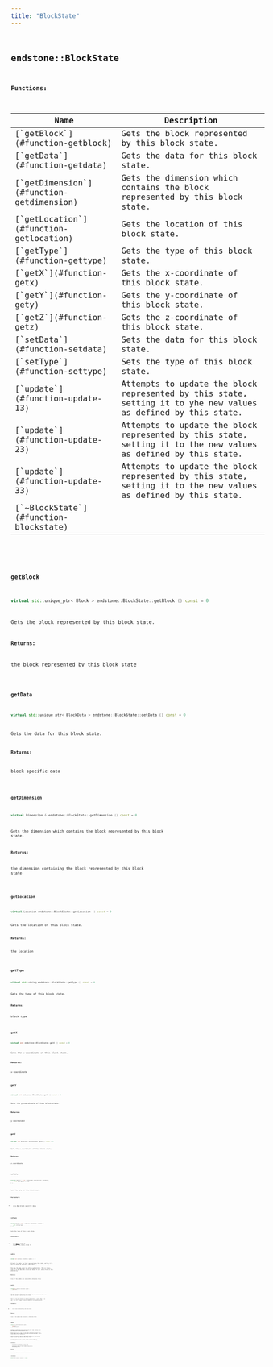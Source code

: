 ```yaml
---
title: "BlockState"
---
```


## <code className="doc-symbol doc-symbol-class"/> endstone::BlockState

















**Functions:**

<table>
<thead>
   <tr>
      <th>Name</th>
      <th>Description</th>
   </tr>
</thead>
<tbody>
<tr key="classendstone_1_1_block_state_1af4b36588a23e8df26ea57425c206265f">
    <td>[`getBlock`](#function-getblock)</td>
    <td>Gets the block represented by this block state.</td>
</tr>
<tr key="classendstone_1_1_block_state_1a18ebe2b1c527ebb7b915157bb2d0c557">
    <td>[`getData`](#function-getdata)</td>
    <td>Gets the data for this block state.</td>
</tr>
<tr key="classendstone_1_1_block_state_1a0d30c01fe70f8e5b591a23fe36490738">
    <td>[`getDimension`](#function-getdimension)</td>
    <td>Gets the dimension which contains the block represented by this block state.</td>
</tr>
<tr key="classendstone_1_1_block_state_1a6f8f4a475c2c955b1a883877d9b4baf5">
    <td>[`getLocation`](#function-getlocation)</td>
    <td>Gets the location of this block state.</td>
</tr>
<tr key="classendstone_1_1_block_state_1ae5c5fbb7989498006f3e7e48d76e10cf">
    <td>[`getType`](#function-gettype)</td>
    <td>Gets the type of this block state.</td>
</tr>
<tr key="classendstone_1_1_block_state_1a465f89196adeb9f1cb76b1425f8b1856">
    <td>[`getX`](#function-getx)</td>
    <td>Gets the x-coordinate of this block state.</td>
</tr>
<tr key="classendstone_1_1_block_state_1a26cb455d3bb6d9ab6f703d1df14c9232">
    <td>[`getY`](#function-gety)</td>
    <td>Gets the y-coordinate of this block state.</td>
</tr>
<tr key="classendstone_1_1_block_state_1a1d4ccdc3539f2d549ef3d98393bb89af">
    <td>[`getZ`](#function-getz)</td>
    <td>Gets the z-coordinate of this block state.</td>
</tr>
<tr key="classendstone_1_1_block_state_1a97427ac349aacfcc0d617ec52fb33ff8">
    <td>[`setData`](#function-setdata)</td>
    <td>Sets the data for this block state.</td>
</tr>
<tr key="classendstone_1_1_block_state_1a54629f4faa893e30d1ef4d4ac15bf147">
    <td>[`setType`](#function-settype)</td>
    <td>Sets the type of this block state.</td>
</tr>
<tr key="classendstone_1_1_block_state_1aeaca92e63b3fa7bf37eb82e59bb9a45d">
    <td>[`update`](#function-update-13)</td>
    <td>Attempts to update the block represented by this state, setting it to yhe new values as defined by this state.</td>
</tr>
<tr key="classendstone_1_1_block_state_1a4d603b37f4b38df4151ced22c7f78331">
    <td>[`update`](#function-update-23)</td>
    <td>Attempts to update the block represented by this state, setting it to the new values as defined by this state.</td>
</tr>
<tr key="classendstone_1_1_block_state_1a6bb9b025f0e02b8ec732e6a74c27b599">
    <td>[`update`](#function-update-33)</td>
    <td>Attempts to update the block represented by this state, setting it to the new values as defined by this state.</td>
</tr>
<tr key="classendstone_1_1_block_state_1a7e3b8131f58cbb0ba1cd3338d8b90c12">
    <td>[`~BlockState`](#function-blockstate)</td>
    <td></td>
</tr>
</tbody>
</table>

### <code className="doc-symbol doc-symbol-function"/> getBlock

```cpp
virtual std::unique_ptr< Block > endstone::BlockState::getBlock () const = 0
```

Gets the block represented by this block state.



**Returns:**

the block represented by this block state 





        
### <code className="doc-symbol doc-symbol-function"/> getData

```cpp
virtual std::unique_ptr< BlockData > endstone::BlockState::getData () const = 0
```

Gets the data for this block state.



**Returns:**

block specific data 





        
### <code className="doc-symbol doc-symbol-function"/> getDimension

```cpp
virtual Dimension & endstone::BlockState::getDimension () const = 0
```

Gets the dimension which contains the block represented by this block state.



**Returns:**

the dimension containing the block represented by this block state 





        
### <code className="doc-symbol doc-symbol-function"/> getLocation

```cpp
virtual Location endstone::BlockState::getLocation () const = 0
```

Gets the location of this block state.



**Returns:**

the location 





        
### <code className="doc-symbol doc-symbol-function"/> getType

```cpp
virtual std::string endstone::BlockState::getType () const = 0
```

Gets the type of this block state.



**Returns:**

block type 





        
### <code className="doc-symbol doc-symbol-function"/> getX

```cpp
virtual int endstone::BlockState::getX () const = 0
```

Gets the x-coordinate of this block state.



**Returns:**

x-coordinate 





        
### <code className="doc-symbol doc-symbol-function"/> getY

```cpp
virtual int endstone::BlockState::getY () const = 0
```

Gets the y-coordinate of this block state.



**Returns:**

y-coordinate 





        
### <code className="doc-symbol doc-symbol-function"/> getZ

```cpp
virtual int endstone::BlockState::getZ () const = 0
```

Gets the z-coordinate of this block state.



**Returns:**

z-coordinate 





        
### <code className="doc-symbol doc-symbol-function"/> setData

```cpp
virtual Result< void > endstone::BlockState::setData (
    const BlockData & data
) = 0
```

Sets the data for this block state.



**Parameters:**


* `data` New block specific data 




        
### <code className="doc-symbol doc-symbol-function"/> setType

```cpp
virtual Result< void > endstone::BlockState::setType (
    std::string type
) = 0
```

Sets the type of this block state.



**Parameters:**


* `type` [**Block**](classendstone_1_1_block.md) type to change this block state to 




        
### <code className="doc-symbol doc-symbol-function"/> update

```cpp
virtual bool endstone::BlockState::update () = 0
```

Attempts to update the block represented by this state, setting it to yhe new values as defined by this state.

This has the same effect as calling update(false). That is to say, this will not modify the state of a block if it is no longer the same type as it was when this state was taken. It will return false in this eventuality.




**Returns:**

true if the update was successful, otherwise false 





        
### <code className="doc-symbol doc-symbol-function"/> update

```cpp
virtual bool endstone::BlockState::update (
    bool force
) = 0
```

Attempts to update the block represented by this state, setting it to the new values as defined by this state.

This has the same effect as calling update(force, true). That is to say, this will trigger a physics update to surrounding blocks.




**Parameters:**


* `force` true to forcefully set the state 



**Returns:**

true if the update was successful, otherwise false 





        
### <code className="doc-symbol doc-symbol-function"/> update

```cpp
virtual bool endstone::BlockState::update (
    bool force,
    bool apply_physics
) = 0
```

Attempts to update the block represented by this state, setting it to the new values as defined by this state.

Unless force is true, this will not modify the state of a block if it is no longer the same type as it was when this state was taken. It will return false in this eventuality. 


If force is true, it will set the type of the block to match the new state, set the state data and then return true. 


If apply\_physics is true, it will trigger a physics update on surrounding blocks which could cause them to update or disappear.




**Parameters:**


* `force` true to forcefully set the state 
* `apply_physics` false to cancel updating physics on surrounding blocks 



**Returns:**

true if the update was successful, otherwise false 





        
### <code className="doc-symbol doc-symbol-function"/> ~BlockState

```cpp
virtual endstone::BlockState::~BlockState () = default
```

